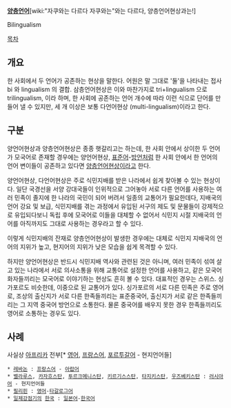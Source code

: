 '''[[양층언어]]'''[wiki:"자쿠와는 다르다 자쿠와는"와는 다르다, 양층언어현상과는!]

Bilingualism

[[목차]]

== 개요 ==
한 사회에서 두 언어가 공존하는 현상을 말한다. 어원은 말 그대로 '둘'을 나타내는 접사 bi 와 lingualism 의 결합. 삼층언어현상은 이와 마찬가지로 tri+lingualism 으로 trilingualism, 이라 하며, 한 사회에 공존하는 언어 개수에 따라 이런 식으로 단어를 만들어 낼 수 있지만, 세 개 이상은 보통 다언어현상 (multi-lingualism)이라고 한다.

== 구분 ==
양언어현상과 양층언어현상은 종종 햇갈리고는 하는데, 한 사회 안에서 상이한 두 언어가 모국어로 존재할 경우에는 양언어현상, [[표준어]]-[[방언]]처럼 한 사회 안에서 한 언어의 언어 변이들이 공존하고 있다면 [[양층언어]]현상이라고 한다.

양언어현상, 다언어현상은 주로 식민지배를 받은 나라에서 쉽게 찾아볼 수 있는 현상이다. 일단 국경선을 서양 강대국들이 인위적으로 그어놓아 서로 다른 언어를 사용하는 여러 민족이 졸지에 한 나라의 국민이 되어 버려서 일종의 교통어가 필요한데다, 지배국의 언어 강요 및 보급, 식민지배를 겪는 과정에서 유입된 서구의 제도 및 문물들이 강제적으로 유입되다보니 독립 후에 모국어로 이들을 대체할 수 없어서 식민지 시절 지배국의 언어를 아직까지도 그대로 사용하는 경우라고 할 수 있다.

이렇게 식민지배의 잔재로 양층언어현상이 발생한 경우에는 대체로 식민지 지배국의 언어의 지위가 높고, 현지어의 지위가 낮은 모습을 쉽게 목격할 수 있다.

하지만 양언어현상은 반드시 식민지배 역사와 관련된 것은 아니며, 여러 민족이 섞여 살고 있는 나라에서 서로 의사소통을 위해 교통어로 설정한 언어를 사용하고, 같은 모국어 화자들끼리는 모국어로 이야기하는 현상도 흔히 볼 수 있다. 대표적인 경우는 스위스. 싱가포르도 비슷한데, 이중으로 된 교통어가 있다. 싱가포르의 서로 다른 민족은 주로 영어로, 조상의 출신지가 서로 다른 한족들끼리는 표준중국어, 출신지가 서로 같은 한족들끼리는 그 지역 중국어 방언으로 소통한다. 물론 중국어를 배우지 못한 경우 한족들끼리도 영어로 소통하는 경우도 있다.

== 사례 ==
사실상 [[아프리카]] 전부[* [[영어]], [[프랑스어]], [[포르투갈어]] - 현지언어들]
 * [[레바논]] : [[프랑스어]] - [[아랍어]]
 * [[벨라루스]], [[카자흐스탄]], [[투르크메니스탄]], [[키르기스스탄]], [[타지키스탄]], [[우즈베키스탄]] : [[러시아어]] - 현지언어들
 * [[필리핀]] : [[영어]]-[[타갈로그어]]
 * [[일제강점기]]의 [[한국]] : [[일본어]]-[[한국어]]
